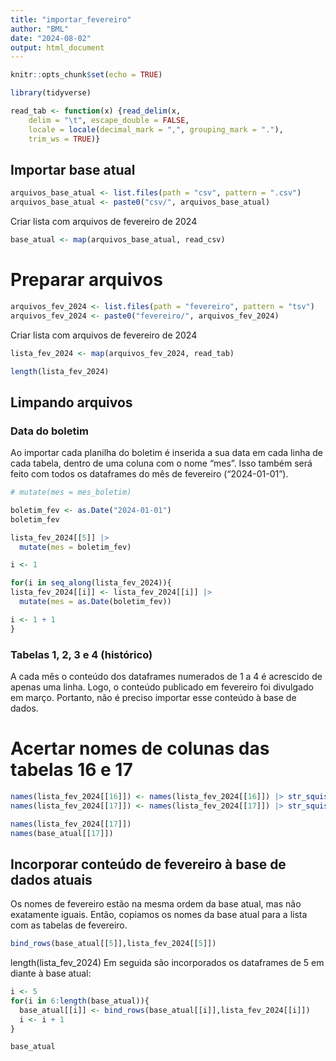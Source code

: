 ```yaml
---
title: "importar_fevereiro"
author: "BML"
date: "2024-08-02"
output: html_document
---
```


```r
knitr::opts_chunk$set(echo = TRUE)
```
```r
library(tidyverse)
```

```r
read_tab <- function(x) {read_delim(x, 
    delim = "\t", escape_double = FALSE, 
    locale = locale(decimal_mark = ",", grouping_mark = "."), 
    trim_ws = TRUE)}
```

## Importar base atual

```r
arquivos_base_atual <- list.files(path = "csv", pattern = ".csv")
arquivos_base_atual <- paste0("csv/", arquivos_base_atual)
```
 Criar lista com arquivos de fevereiro de 2024
```r
base_atual <- map(arquivos_base_atual, read_csv)  
```

# Preparar arquivos

```r
arquivos_fev_2024 <- list.files(path = "fevereiro", pattern = "tsv")
arquivos_fev_2024 <- paste0("fevereiro/", arquivos_fev_2024)
```
 Criar lista com arquivos de fevereiro de 2024
```r
lista_fev_2024 <- map(arquivos_fev_2024, read_tab)  
```

```r
length(lista_fev_2024)

```


## Limpando arquivos

### Data do boletim

Ao importar cada planilha do boletim é inserida a sua data em cada linha de cada tabela, dentro de uma coluna com o nome "mes". Isso também será feito com todos os dataframes do mês de fevereiro ("2024-01-01").

```r
# mutate(mes = mes_boletim)

boletim_fev <- as.Date("2024-01-01")
boletim_fev
```
```r
lista_fev_2024[[5]] |> 
  mutate(mes = boletim_fev)
```
```r
i <- 1

for(i in seq_along(lista_fev_2024)){
lista_fev_2024[[i]] <- lista_fev_2024[[i]] |> 
  mutate(mes = as.Date(boletim_fev))

i <- 1 + 1  
}

```



### Tabelas 1, 2, 3 e 4 (histórico)
A cada mês o conteúdo dos dataframes numerados de 1 a 4 é acrescido de apenas uma linha. Logo, o conteúdo publicado em fevereiro foi divulgado em março. Portanto, não é preciso importar esse conteúdo à base de dados.

# Acertar nomes de colunas das tabelas 16 e 17

```r
names(lista_fev_2024[[16]]) <- names(lista_fev_2024[[16]]) |> str_squish()
names(lista_fev_2024[[17]]) <- names(lista_fev_2024[[17]]) |> str_squish()
```

```r
names(lista_fev_2024[[17]])
names(base_atual[[17]])
```

## Incorporar conteúdo de fevereiro à base de dados atuais

Os nomes de fevereiro estão na mesma ordem da base atual, mas não exatamente iguais. Então, copiamos os nomes da base atual para a lista com as tabelas de fevereiro.



```r
bind_rows(base_atual[[5]],lista_fev_2024[[5]])
```



length(lista_fev_2024)
Em seguida são incorporados os dataframes de 5 em diante à base atual:
```r
i <- 5
for(i in 6:length(base_atual)){
  base_atual[[i]] <- bind_rows(base_atual[[i]],lista_fev_2024[[i]])  
  i <- i + 1
}
```


```r
base_atual
```


